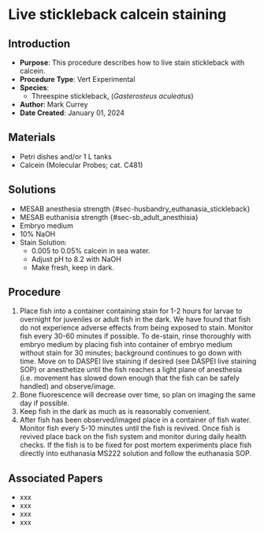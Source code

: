 # Live stickleback calcein staining {#sec-vert_exp-live_calcein_SB}

## Introduction

-   **Purpose**: This procedure describes how to live stain stickleback with calcein.
-   **Procedure Type**: Vert Experimental
-   **Species**:
    -   Threespine stickleback, (*Gasterosteus aculeatus*)
-   **Author**: Mark Currey
-   **Date Created**: January 01, 2024

## Materials

-   Petri dishes and/or 1 L tanks
-   Calcein (Molecular Probes; cat. C481)

## Solutions

-   MESAB anesthesia strength {#sec-husbandry_euthanasia_stickleback}
-   MESAB euthanisia strength {#sec-sb_adult_anesthisia}
-   Embryo medium
-   10% NaOH
-   Stain Solution:
    -   0.005 to 0.05% calcein in sea water.
    -   Adjust pH to 8.2 with NaOH
    -   Make fresh, keep in dark.

## Procedure

1.  Place fish into a container containing stain for 1-2 hours for larvae to overnight for juveniles or adult fish in the dark. We have found that fish do not experience adverse effects from being exposed to stain. Monitor fish every 30-60 minutes if possible. To de-stain, rinse thoroughly with embryo medium by placing fish into container of embryo medium without stain for 30 minutes; background continues to go down with time. Move on to DASPEI live staining if desired (see DASPEI live staining SOP) or anesthetize until the fish reaches a light plane of anesthesia (i.e. movement has slowed down enough that the fish can be safely handled) and observe/image.
2.  Bone fluorescence will decrease over time, so plan on imaging the same day if possible.
3.  Keep fish in the dark as much as is reasonably convenient.
4.  After fish has been observed/imaged place in a container of fish water. Monitor fish every 5-10 minutes until the fish is revived. Once fish is revived place back on the fish system and monitor during daily health checks. If the fish is to be fixed for post mortem experiments place fish directly into euthanasia MS222 solution and follow the euthanasia SOP.

## Associated Papers

-   xxx
-   xxx
-   xxx
-   xxx
